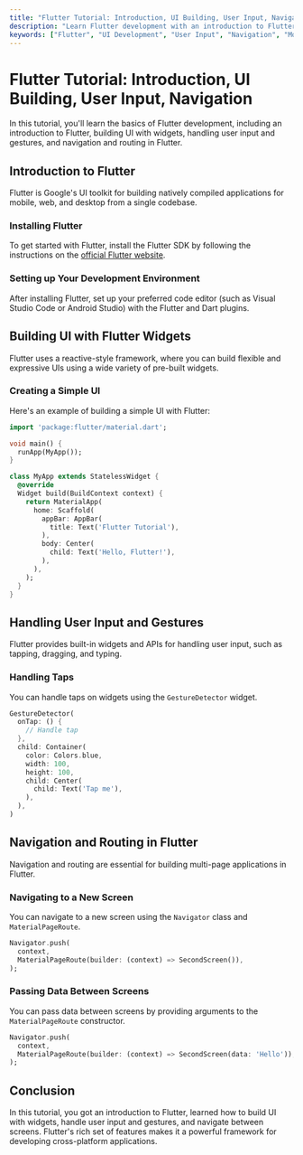 ```yaml
---
title: "Flutter Tutorial: Introduction, UI Building, User Input, Navigation"
description: "Learn Flutter development with an introduction to Flutter, building UI with widgets, handling user input and gestures, and navigation and routing."
keywords: ["Flutter", "UI Development", "User Input", "Navigation", "Mobile App Development"]
---
```



<TutorialLayout>

# Flutter Tutorial: Introduction, UI Building, User Input, Navigation

In this tutorial, you'll learn the basics of Flutter development, including an introduction to Flutter, building UI with widgets, handling user input and gestures, and navigation and routing in Flutter.

## Introduction to Flutter

Flutter is Google's UI toolkit for building natively compiled applications for mobile, web, and desktop from a single codebase.

### Installing Flutter

To get started with Flutter, install the Flutter SDK by following the instructions on the [official Flutter website](https://flutter.dev/docs/get-started/install).

### Setting up Your Development Environment

After installing Flutter, set up your preferred code editor (such as Visual Studio Code or Android Studio) with the Flutter and Dart plugins.

## Building UI with Flutter Widgets

Flutter uses a reactive-style framework, where you can build flexible and expressive UIs using a wide variety of pre-built widgets.

### Creating a Simple UI

Here's an example of building a simple UI with Flutter:

```dart
import 'package:flutter/material.dart';

void main() {
  runApp(MyApp());
}

class MyApp extends StatelessWidget {
  @override
  Widget build(BuildContext context) {
    return MaterialApp(
      home: Scaffold(
        appBar: AppBar(
          title: Text('Flutter Tutorial'),
        ),
        body: Center(
          child: Text('Hello, Flutter!'),
        ),
      ),
    );
  }
}
```

## Handling User Input and Gestures

Flutter provides built-in widgets and APIs for handling user input, such as tapping, dragging, and typing.

### Handling Taps

You can handle taps on widgets using the `GestureDetector` widget.

```dart
GestureDetector(
  onTap: () {
    // Handle tap
  },
  child: Container(
    color: Colors.blue,
    width: 100,
    height: 100,
    child: Center(
      child: Text('Tap me'),
    ),
  ),
)
```

## Navigation and Routing in Flutter

Navigation and routing are essential for building multi-page applications in Flutter.

### Navigating to a New Screen

You can navigate to a new screen using the `Navigator` class and `MaterialPageRoute`.

```dart
Navigator.push(
  context,
  MaterialPageRoute(builder: (context) => SecondScreen()),
);
```

### Passing Data Between Screens

You can pass data between screens by providing arguments to the `MaterialPageRoute` constructor.

```dart
Navigator.push(
  context,
  MaterialPageRoute(builder: (context) => SecondScreen(data: 'Hello')),
);
```

## Conclusion

In this tutorial, you got an introduction to Flutter, learned how to build UI with widgets, handle user input and gestures, and navigate between screens. Flutter's rich set of features makes it a powerful framework for developing cross-platform applications.

</TutorialLayout>
